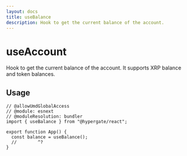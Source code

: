 ```yaml
---
layout: docs
title: useBalance
description: Hook to get the current balance of the account.
---
```


# useAccount

Hook to get the current balance of the account. It supports XRP balance and token balances.

## Usage

```tsx twoslash
// @allowUmdGlobalAccess
// @module: esnext
// @moduleResolution: bundler
import { useBalance } from "@hypergate/react";

export function App() {
  const balance = useBalance();
  //        ^?
}
```

